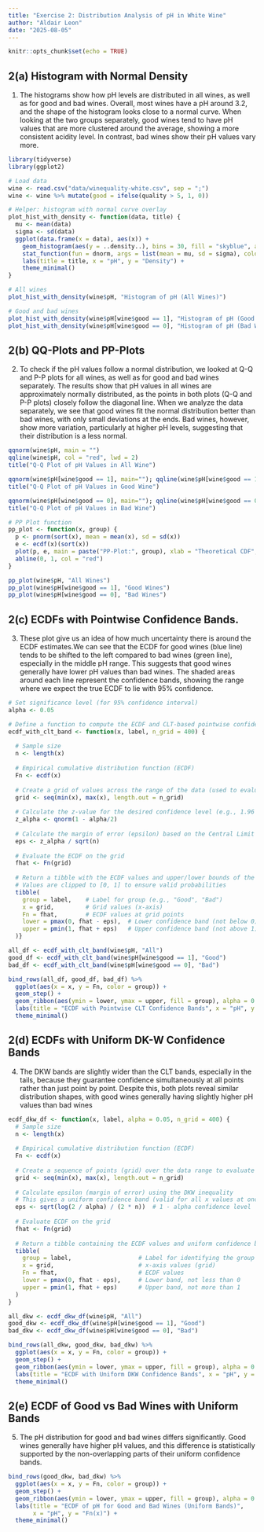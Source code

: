 ```yaml
---
title: "Exercise 2: Distribution Analysis of pH in White Wine"
author: "Aldair Leon"
date: "2025-08-05"
---
```


```r
knitr::opts_chunk$set(echo = TRUE)
```

## 2(a) Histogram with Normal Density

1)  The histograms show how pH levels are distributed in all wines, as well as for good and bad wines. Overall, most wines have a pH around 3.2, and the shape of the histogram looks close to a normal curve. When looking at the two groups separately, good wines tend to have pH values that are more clustered around the average, showing a more consistent acidity level. In contrast, bad wines show their pH values vary more.

```r
library(tidyverse)
library(ggplot2)

# Load data
wine <- read.csv("data/winequality-white.csv", sep = ";")
wine <- wine %>% mutate(good = ifelse(quality > 5, 1, 0))

# Helper: histogram with normal curve overlay
plot_hist_with_density <- function(data, title) {
  mu <- mean(data)
  sigma <- sd(data)
  ggplot(data.frame(x = data), aes(x)) +
    geom_histogram(aes(y = ..density..), bins = 30, fill = "skyblue", alpha = 0.6) +
    stat_function(fun = dnorm, args = list(mean = mu, sd = sigma), color = "red", size = 1) +
    labs(title = title, x = "pH", y = "Density") +
    theme_minimal()
}

# All wines
plot_hist_with_density(wine$pH, "Histogram of pH (All Wines)")

# Good and bad wines
plot_hist_with_density(wine$pH[wine$good == 1], "Histogram of pH (Good Wines)")
plot_hist_with_density(wine$pH[wine$good == 0], "Histogram of pH (Bad Wines)")
```

## 2(b) QQ-Plots and PP-Plots

2)  To check if the pH values follow a normal distribution, we looked at Q-Q and P-P plots for all wines, as well as for good and bad wines separately. The results show that pH values in all wines are approximately normally distributed, as the points in both plots (Q-Q and P-P plots) closely follow the diagonal line. When we analyze the data separately, we see that good wines fit the normal distribution better than bad wines, with only small deviations at the ends. Bad wines, however, show more variation, particularly at higher pH levels, suggesting that their distribution is a less normal.

```r
qqnorm(wine$pH, main = "") 
qqline(wine$pH, col = "red", lwd = 2)
title("Q-Q Plot of pH Values in All Wine")

qqnorm(wine$pH[wine$good == 1], main=""); qqline(wine$pH[wine$good == 1], col = "red")
title("Q-Q Plot of pH Values in Good Wine")

qqnorm(wine$pH[wine$good == 0], main=""); qqline(wine$pH[wine$good == 0], col = "red")
title("Q-Q Plot of pH Values in Bad Wine")

# PP Plot function
pp_plot <- function(x, group) {
  p <- pnorm(sort(x), mean = mean(x), sd = sd(x))
  e <- ecdf(x)(sort(x))
  plot(p, e, main = paste("PP-Plot:", group), xlab = "Theoretical CDF", ylab = "Empirical CDF")
  abline(0, 1, col = "red")
}

pp_plot(wine$pH, "All Wines")
pp_plot(wine$pH[wine$good == 1], "Good Wines")
pp_plot(wine$pH[wine$good == 0], "Bad Wines")
```

## 2(c) ECDFs with Pointwise Confidence Bands.

3)  These plot give us an idea of how much uncertainty there is around the ECDF estimates.We can see that the ECDF for good wines (blue line) tends to be shifted to the left compared to bad wines (green line), especially in the middle pH range. This suggests that good wines generally have lower pH values than bad wines. The shaded areas around each line represent the confidence bands, showing the range where we expect the true ECDF to lie with 95% confidence.

```r
# Set significance level (for 95% confidence interval)
alpha <- 0.05

# Define a function to compute the ECDF and CLT-based pointwise confidence bands
ecdf_with_clt_band <- function(x, label, n_grid = 400) {
  
  # Sample size
  n <- length(x)
  
  # Empirical cumulative distribution function (ECDF)
  Fn <- ecdf(x)
  
  # Create a grid of values across the range of the data (used to evaluate ECDF smoothly)
  grid <- seq(min(x), max(x), length.out = n_grid)
  
  # Calculate the z-value for the desired confidence level (e.g., 1.96 for 95%)
  z_alpha <- qnorm(1 - alpha/2)
  
  # Calculate the margin of error (epsilon) based on the Central Limit Theorem
  eps <- z_alpha / sqrt(n)
  
  # Evaluate the ECDF on the grid
  fhat <- Fn(grid)
  
  # Return a tibble with the ECDF values and upper/lower bounds of the confidence band
  # Values are clipped to [0, 1] to ensure valid probabilities
  tibble(
    group = label,    # Label for group (e.g., "Good", "Bad")
    x = grid,         # Grid values (x-axis)
    Fn = fhat,        # ECDF values at grid points
    lower = pmax(0, fhat - eps),  # Lower confidence band (not below 0)
    upper = pmin(1, fhat + eps)   # Upper confidence band (not above 1)
  )}

all_df <- ecdf_with_clt_band(wine$pH, "All")
good_df <- ecdf_with_clt_band(wine$pH[wine$good == 1], "Good")
bad_df <- ecdf_with_clt_band(wine$pH[wine$good == 0], "Bad")

bind_rows(all_df, good_df, bad_df) %>%
  ggplot(aes(x = x, y = Fn, color = group)) +
  geom_step() +
  geom_ribbon(aes(ymin = lower, ymax = upper, fill = group), alpha = 0.2, color = NA) +
  labs(title = "ECDF with Pointwise CLT Confidence Bands", x = "pH", y = "Fn(x)") +
  theme_minimal()
```

## 2(d) ECDFs with Uniform DK-W Confidence Bands

4)  The DKW bands are slightly wider than the CLT bands, especially in the tails, because they guarantee confidence simultaneously at all points rather than just point by point. Despite this, both plots reveal similar distribution shapes, with good wines generally having slightly higher pH values than bad wines

```r
ecdf_dkw_df <- function(x, label, alpha = 0.05, n_grid = 400) {
  # Sample size
  n <- length(x)
  
  # Empirical cumulative distribution function (ECDF)
  Fn <- ecdf(x)
  
  # Create a sequence of points (grid) over the data range to evaluate the ECDF
  grid <- seq(min(x), max(x), length.out = n_grid)
  
  # Calculate epsilon (margin of error) using the DKW inequality
  # This gives a uniform confidence band (valid for all x values at once)
  eps <- sqrt(log(2 / alpha) / (2 * n))  # 1 - alpha confidence level
  
  # Evaluate ECDF on the grid
  fhat <- Fn(grid)
  
  # Return a tibble containing the ECDF values and uniform confidence bands
  tibble(
    group = label,                   # Label for identifying the group (e.g., "Good", "Bad")
    x = grid,                        # x-axis values (grid)
    Fn = fhat,                       # ECDF values
    lower = pmax(0, fhat - eps),     # Lower band, not less than 0
    upper = pmin(1, fhat + eps)      # Upper band, not more than 1
  )
}

all_dkw <- ecdf_dkw_df(wine$pH, "All")
good_dkw <- ecdf_dkw_df(wine$pH[wine$good == 1], "Good")
bad_dkw <- ecdf_dkw_df(wine$pH[wine$good == 0], "Bad")

bind_rows(all_dkw, good_dkw, bad_dkw) %>%
  ggplot(aes(x = x, y = Fn, color = group)) +
  geom_step() +
  geom_ribbon(aes(ymin = lower, ymax = upper, fill = group), alpha = 0.2, color = NA) +
  labs(title = "ECDF with Uniform DKW Confidence Bands", x = "pH", y = "Fn(x)") +
  theme_minimal()
```

## 2(e) ECDF of Good vs Bad Wines with Uniform Bands

5)  The pH distribution for good and bad wines differs significantly. Good wines generally have higher pH values, and this difference is statistically supported by the non-overlapping parts of their uniform confidence bands.

```r
bind_rows(good_dkw, bad_dkw) %>%
  ggplot(aes(x = x, y = Fn, color = group)) +
  geom_step() +
  geom_ribbon(aes(ymin = lower, ymax = upper, fill = group), alpha = 0.25, color = NA) +
  labs(title = "ECDF of pH for Good and Bad Wines (Uniform Bands)",
       x = "pH", y = "Fn(x)") +
  theme_minimal()
```
